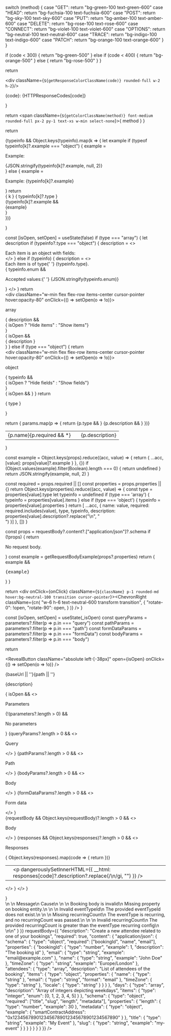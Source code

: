 
  switch (method) {
    case "GET": return "bg-green-100 text-green-600"
    case "HEAD": return "bg-fuchsia-100 text-fuchsia-600"
    case "POST": return "bg-sky-100 text-sky-600"
    case "PUT": return "bg-amber-100 text-amber-600"
    case "DELETE": return "bg-rose-100 text-rose-600"
    case "CONNECT": return "bg-violet-100 text-violet-600"
    case "OPTIONS": return "bg-neutral-100 text-neutral-600"
    case "TRACE": return "bg-indigo-100 text-indigo-600"
    case "PATCH": return "bg-orange-100 text-orange-600"
  }
}

  if (code < 300) {
    return "bg-green-500"
  } else if (code < 400) {
    return "bg-orange-500"
  } else {
    return "bg-rose-500"
  }
}

  return <div className="not-prose flex flex-row gap-2 items-center">
      <div className={`${getResponseColorClassName(code)} rounded-full w-2 h-2`}/>
      <p className="font-medium">{code}: {HTTPResponseCodes[code]}</p>
    </div>
}

  return <span className={`${getColorClassName(method)} font-medium rounded-full px-2 py-1 text-xs w-min select-none`}>{ method }</span>
}

  return <div className="mt-4 overflow-x-auto flex flex-col gap-2 divide-y divide-neutral-100">
    {typeinfo && Object.keys(typeinfo).map(k => {
      let example
      if (typeof typeinfo[k]?.example === "object") {
        example = <div>
            <p className="mb-2">Example:</p>
            <div className="bg-neutral-50 p-2 rounded-md font-mono text-xs whitespace-pre-wrap">
              {JSON.stringify(typeinfo[k]?.example, null, 2)}</div>
          </div>
      } else {
        example = <p className="mb-2">
            Example:
            <span className="font-mono ml-1 text-xs">{typeinfo[k]?.example}</span>
          </p>
      }
      return <div>
          <div className="py-2">
            <span className="font-mono text-xs">{ k }</span>
            <span className="ml-1 font-semibold">{ typeinfo[k]?.type }</span>
          </div>
          {typeinfo[k]?.example && <div>
              {example}
              </div>
          }
        </div>
    })}
  </div>
}

  const [isOpen, setOpen] = useState(false)
  if (type === "array") {
    let description
    if (typeinfo?.type === "object") {
      description = <>
          <div className="-mb-2">
            Each item is an <span className="font-semibold">object</span> with fields:
          </div>
          <ObjectTypeFormatter typeinfo={typeinfo.properties} />
        </>
    } else if (typeinfo) {
      description = <>
          <div>
            Each item is of type{' '}
            <span className="font-semibold">{typeinfo.type}</span>.
          </div>
          {
            typeinfo.enum && <p>
                Accepted values:{' '}
                <span className="font-mono text-xs">{JSON.stringify(typeinfo.enum)}</span>
              </p>
          }
        </>
    }
    return <div>
        <div className="w-min flex flex-row items-center cursor-pointer hover:opacity-80" onClick={() => setOpen(o => !o)}>
          <p className="font-semibold">array</p>
          { description &&
            <div className="flex flex-row items-center whitespace-nowrap mt-0.5 ml-2 text-xs border rounded-full px-2 bg-neutral-50 text-neutral-500 transition">
              { isOpen ? "Hide items" : "Show items"}
            </div>
          }
        </div>
        { isOpen && <div>
          <div className="mt-4">
            { description }
          </div>
        </div>}
      </div>
  } else if (type === "object") {
    return <div>
        <div className="w-min flex flex-row items-center cursor-pointer hover:opacity-80" onClick={() => setOpen(o => !o)}>
          <p className="font-semibold">object</p>
          { typeinfo &&
            <div className="flex flex-row items-center whitespace-nowrap mt-0.5 ml-2 text-xs border rounded-full px-2 bg-neutral-50 text-neutral-500 transition">
              { isOpen ? "Hide fields" : "Show fields"}
            </div>
          }
        </div>
        { isOpen && <ObjectTypeFormatter typeinfo={typeinfo} />}
      </div>
  }
  return <p className="font-semibold">{ type }</p>
}

  return <table className="w-full text-sm table-auto prose border-collapse min-w-full m-0">
      <tbody>
        { params.map(p => {
          return <tr className="border-b border-neutral-100">
              <td className="w-48 py-2 font-mono align-top text-sm">
                {p.name}{p.required && <span className="text-rose-500 text-xs ml-0.5 transform -translate-y-1 inline-block select-none">*</span>}
              </td>
              {p.type &&
                <td className="w-48 py-2 align-top max-w-[200px] overflow-x-auto">
                  <TypeFormatter type={p.type} typeinfo={p.typeinfo} />
                </td>
              }
              {p.description &&
                <td className="py-2 align-top">
                  {p.description}
                </td>
              }
            </tr>
        })}
      </tbody>
    </table>
}

  const example = Object.keys(props).reduce((acc, value) => {
    return {
      ...acc,
      [value]: props[value]?.example
    }
  }, {})
  if (Object.values(example).filter(Boolean).length === 0) {
    return undefined
  }
  return JSON.stringify(example, null, 2)
}

  const required = props.required || []
  const properties = props.properties || {}
  return Object.keys(properties).reduce((acc, value) => {
    const type = properties[value].type
    let typeinfo = undefined
    if (type === 'array') {
      typeinfo = properties[value].items
    } else if (type === 'object') {
      typeinfo = properties[value].properties
    }
    return [
      ...acc,
      {
        name: value,
        required: required.includes(value),
        type,
        typeinfo,
        description: properties[value].description?.replace("\n", "<br />")
      }]
  }, [])
}

  const props = requestBody?.content?.["application/json"]?.schema
  if (!props) {
    return <p className="text-neutral-500">No request body.</p>
  }
  const example = getRequestBodyExample(props?.properties)
  return <Tabs>
      { example &&
        <Tab title="Example">
          <div className="mt-2">
            <pre>{example}</pre>
          </div>
        </Tab>
      }
      <Tab title="Schema" className="pt-4">
        <ParamsTable params={getRequestBodySchema(props)} />
      </Tab>
    </Tabs>
}

  return <div onClick={onClick} className={`${className} p-1 rounded-md hover:bg-neutral-100 transition cursor-pointer`}><ChevronRight className={cn(
      "w-6 h-6 text-neutral-600 transform transition", {
        "rotate-0": !open,
        "rotate-90": open,
      }
    )} /></div>
}

  const [isOpen, setOpen] = useState(_isOpen)
  const queryParams = parameters?.filter(p => p.in === "query")
  const pathParams = parameters?.filter(p => p.in === "path")
  const formDataParams = parameters?.filter(p => p.in === "formData")
  const bodyParams = parameters?.filter(p => p.in === "body")

  return <div className="pl-12 pr-6 pt-4 pb-4 rounded-md bg-white border border-neutral-200 flex flex-col gap-2 overflow-hidden not-prose">
    <div className="relative flex flex-row gap-4 items-center m-0 not-prose">
      <RevealButton
        className="absolute left-[-38px]"
        open={isOpen}
        onClick={() => setOpen(o => !o)}
      />
      <Badge method={method} />
      <p className="text-sm"><span className="text-neutral-400">{baseUrl || ''}</span><span className="font-medium text-neutral-900">{path || ''}</span>
      </p>
    </div>
    <p className="m-0 p-0 mt-2">{description}</p>
    { isOpen && <>
      <div>
        <p className="font-semibold mt-4">Parameters</p>
        {!(parameters?.length > 0) && <p className="text-neutral-500">No parameters</p>}
        {queryParams?.length > 0 && <>
            <p className="font-semibold mt-10 text-sm">Query</p>
            <ParamsTable params={queryParams} />
          </>
        }
        {pathParams?.length > 0 && <>
            <p className="font-semibold mt-10 text-sm">Path</p>
            <ParamsTable params={pathParams} />
          </>
        }
        {bodyParams?.length > 0 && <>
            <p className="font-semibold mt-10 text-sm">Body</p>
            <ParamsTable params={bodyParams} />
          </>
        }
        {formDataParams?.length > 0 && <>
            <p className="font-semibold mt-10 text-sm">Form data</p>
            <ParamsTable params={formDataParams} />
          </>
        }
      </div>
      {requestBody && Object.keys(requestBody)?.length > 0 &&
        <>
          <p className="font-semibold mt-10 text-sm">Body</p>
          <RequestBody requestBody={requestBody} />
        </>
      }
      {responses && Object.keys(responses)?.length > 0 &&
        <>
          <p className="font-semibold mt-4 m-0 p-0">Responses</p>
          <table className="w-full text-sm table-auto prose border-collapse min-w-full m-0">
            <tbody>
              { Object.keys(responses).map(code => {
                return <tr className="border-b border-neutral-100">
                    <td className="w-48 py-2 align-top">
                      <ResponseTag code={code} />
                    </td>
                    <td className="py-2 align-top">
                      <p dangerouslySetInnerHTML={{
                          __html: responses[code]?.description?.replace(/\n/gi, "")
                        }} />
                    </td>
                  </tr>
              })}
            </tbody>
          </table>
        </>
      }
      </>
    }
  </div>
}

<div className="prose p-8 max-w-full">
<HTTPAPIDoc
  isOpen
  method="GET"
  baseUrl="http://api.example.com"
  responses={[]}
  path="/greet"
  description="Greet the user."
  responses={{
    "400": { "description": "Invalid ID supplied" },
    "404": { "description": "Pet not found" },
    "405": { "description": "Bad request\n<table>\n  <tr>\n    <td>Message</td>\n    <td>Cause</td>\n  </tr>\n  <tr>\n    <td>Booking body is invalid</td>\n    <td>Missing property on booking entity.</td>\n  </tr>\n  <tr>\n    <td>Invalid eventTypeId</td>\n    <td>The provided eventTypeId does not exist.</td>\n  </tr>\n  <tr>\n    <td>Missing recurringCount</td>\n    <td>The eventType is recurring, and no recurringCount was passed.</td>\n  </tr>\n  <tr>\n    <td>Invalid recurringCount</td>\n    <td>The provided recurringCount is greater than the eventType recurring config</td>\n  </tr>\n</table>\n" }
  }}
  requestBody={{
    "description": "Create a new attendee related to one of your bookings",
    "required": true,
    "content": {
      "application/json": {
        "schema": {
          "type": "object",
          "required": ["bookingId", "name", "email"],
          "properties": {
            "bookingId": { "type": "number", "example": 1, "description": "The booking id" },
            "email": { "type": "string", "example": "email@example.com" },
            "name": { "type": "string", "example": "John Doe" },
            "timeZone": { "type": "string", "example": "Europe/London" },
            "attendees": {
              "type": "array",
              "description": "List of attendees of the booking",
              "items": {
                "type": "object",
                "properties": {
                  "name": { "type": "string" },
                  "email": { "type": "string", "format": "email" },
                  "timeZone": { "type": "string" },
                  "locale": { "type": "string" }
                }
              }
            },
            "days": {
              "type": "array",
              "description": "Array of integers depicting weekdays",
              "items": { "type": "integer", "enum": [0, 1, 2, 3, 4, 5] }
            },
            "schema": {
              "type": "object",
              "required": ["title", "slug", "length", "metadata"],
              "properties": {
                "length": { "type": "number", "example": 30 },
                "metadata": {
                  "type": "object",
                  "example": {
                    "smartContractAddress": "0x1234567890123456789012345678901234567890"
                  }
                },
                "title": { "type": "string", "example": "My Event" },
                "slug": { "type": "string", "example": "my-event" }
              }
            }
          }
        }
      }
    }
  }}
/>
</div>